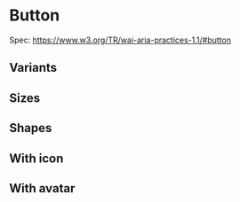 
# Button

Spec: https://www.w3.org/TR/wai-aria-practices-1.1/#button

<Story id="inputs-button--base" />
<Props />

## Variants
<Story id="inputs-button--variants" />

## Sizes
<Story id="inputs-button--sizes" />

## Shapes
<Story id="inputs-button--shapes" />

## With icon
<Story id="inputs-button--with-icon" />

## With avatar
<Story id="inputs-button--with-avatar" />

